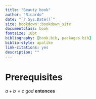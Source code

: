 ```yaml
--- 
title: "Beauty book" 
author: "Ricardo" 
date: "`r Sys.Date()`" 
site: bookdown::bookdown_site
documentclass: book
fontsize: 10pt
bibliography: [book.bib, packages.bib]
biblio-style: apalike
link-citations: yes
description: ""
---
```


# Prerequisites {-}

$a+b=c$ _god_ **entonces** \index{good}
